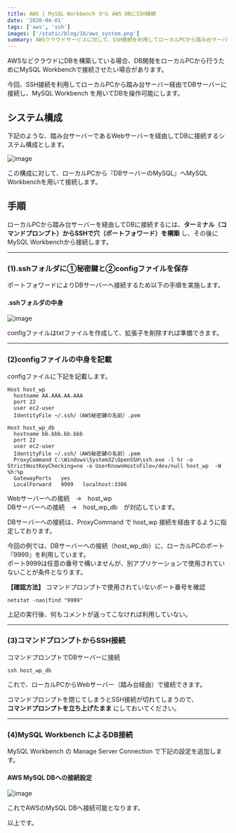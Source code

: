 ---
title: AWS | MySQL Workbench から AWS DBにSSH接続
date: '2020-04-01'
tags: ['aws', 'ssh']
images: ['/static/blog/18/aws_system.png']
summary: AWSクラウドサービスに対して、SSH接続を利用してローカルPCから踏み台サーバー経由でDBサーバーに接続し、MySQL Workbench を用いてDBを操作する方法
---

AWSなどクラウドにDBを構築している場合、DB開発をローカルPCから行うためにMySQL Workbenchで接続させたい場合があります。

今回、SSH接続を利用してローカルPCから踏み台サーバー経由でDBサーバーに接続し、MySQL Workbench を用いてDBを操作可能にします。

## システム構成
下記のような、踏み台サーバーであるWebサーバーを経由してDBに接続するシステム構成とします。

![image](/static/blog/18/aws_system.png)

この構成に対して、ローカルPCから『DBサーバーのMySQL』へMySQL Workbenchを用いて接続します。

## 手順
ローカルPCから踏み台サーバーを経由してDBに接続するには、**ターミナル（コマンドプロンプト）からSSHで穴（ポートフォワード）を構築** し、その後にMySQL Workbenchから接続します。

___
### (1).sshフォルダに①秘密鍵と②configファイルを保存
ポートフォワードによりDBサーバーへ接続するため以下の手順を実施します。

#### .sshフォルダの中身
![image](/static/blog/18/ssh_folder.png)

configファイルはtxtファイルを作成して、拡張子を削除すれば準備できます。

___
### (2)configファイルの中身を記載
configファイルに下記を記載します。

```text
Host host_wp
  hostname AA.AAA.AA.AAA
  port 22
  user ec2-user
  IdentityFile ~/.ssh/（AWS秘密鍵の名前）.pem

Host host_wp_db
  hostname bb.bbb.bb.bbb
  port 22
  user ec2-user
  IdentityFile ~/.ssh/（AWS秘密鍵の名前）.pem
  ProxyCommand C:\Windows\System32\OpenSSH\ssh.exe -l %r -o StrictHostKeyChecking=no -o UserKnownHostsFile=/dev/null host_wp  -W %h:%p
  GatewayPorts   yes
  LocalForward   9999   localhost:3306
```

Webサーバーへの接続　→　host_wp  
DBサーバーへの接続　→　host_wp_db　が対応しています。  


DBサーバーへの接続は、ProxyCommand で host_wp 接続を経由するように指定しております。

今回の例では、DBサーバーへの接続（host_wp_db）に、ローカルPCのポート『9999』を利用しています。  
ポート9999は任意の番号で構いませんが、別アプリケーションで使用されていないことが条件となります。  

**【確認方法】**
コマンドプロンプトで使用されていないポート番号を確認  

`netstat -nao|find "9999"`

上記の実行後、何もコメントが返ってこなければ利用していない。  

___
### (3)コマンドプロンプトからSSH接続
コマンドプロンプトでDBサーバーに接続

`ssh host_wp_db`

これで、ローカルPCからWebサーバー（踏み台経由）で接続できます。

コマンドプロンプトを閉じてしまうとSSH接続が切れてしまうので、  
**コマンドプロンプトを立ち上げたまま** にしておいてください。  

___
### (4)MySQL Workbench によるDB接続
MySQL Workbench の Manage Server Connection で下記の設定を追加します。  

#### AWS MySQL DBへの接続設定  
![image](/static/blog/18/mysql_workbench_connect.png)

これでAWSのMySQL DBへ接続可能となります。

以上です。
